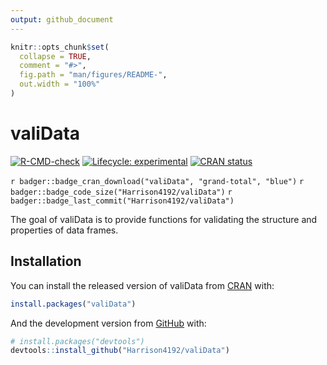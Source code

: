 ```yaml
---
output: github_document
---
```


<!-- README.md is generated from README.Rmd. Please edit that file -->

```r
knitr::opts_chunk$set(
  collapse = TRUE,
  comment = "#>",
  fig.path = "man/figures/README-",
  out.width = "100%"
)
```

# valiData

<!-- badges: start -->
[![R-CMD-check](https://github.com/Harrison4192/valiData/workflows/R-CMD-check/badge.svg)](https://github.com/Harrison4192/valiData/actions)
[![Lifecycle: experimental](https://img.shields.io/badge/lifecycle-experimental-orange.svg)](https://www.tidyverse.org/lifecycle/#experimental)
[![CRAN status](https://www.r-pkg.org/badges/version/valiData)](https://CRAN.R-project.org/package=valiData)

`r badger::badge_cran_download("valiData", "grand-total", "blue")`
`r badger::badge_code_size("Harrison4192/valiData")`
`r badger::badge_last_commit("Harrison4192/valiData")`
<!-- badges: end -->

The goal of valiData is to provide functions for validating the structure and properties of data frames.

## Installation

You can install the released version of valiData from [CRAN](https://CRAN.R-project.org) with:

``` r
install.packages("valiData")
```

And the development version from [GitHub](https://github.com/) with:

``` r
# install.packages("devtools")
devtools::install_github("Harrison4192/valiData")
```

